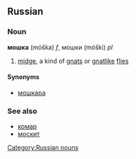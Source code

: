 ==Russian==
[[Category:Russian nouns]]
===Noun===
'''мошка''' (móška) ''f'', мошки (móški) ''pl''

# [[midge]], a kind of [[gnat]]s or [[gnatlike]] [[fly|flies]]

====Synonyms====
*[[мошкара]]

===See also===
*[[комар]]
*[[москит]]